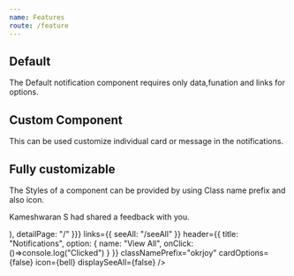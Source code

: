 ```yaml
---
name: Features
route: /feature
---
```





## Default 

The Default notification component requires only data,funation and links for options.

<Playground>
  <Notifications
    data={ "https://raw.githubusercontent.com/NaveenrajV/cb-notifications/master/Data.json"}
    links={{ seeAll: "/seeAll" }}
  />
</Playground>

## Custom Component 

This can be used customize individual card or message in the notifications.

<Playground>
  <Notifications
    renderItem={CustomComponent}
    data={ "https://raw.githubusercontent.com/NaveenrajV/cb-notifications/master/Data.json"}
    links={{ seeAll: "/seeAll" }}
  />
</Playground>

## Fully customizable  

The Styles of a component can be provided by using Class name prefix and also icon.

<Playground>
  <Notifications
    data={{
      "1": {
        image: logo,
        message: "Kameshwaran S had shared a feedback with you.",
        detailPage: "/"
      },
    "2": {
      image: logo,
      message: (
        <p>
          Kameshwaran S had shared a <span style={{ color: "#7ac2fa" }}>feedback</span> with you.
        </p>
      ),
      detailPage: "/"
    }}}
      links={{ seeAll: "/seeAll" }}
   header={{
            title: "Notifications",
            option: { name: "View All", onClick: ()=>console.log("Clicked") }
          }}
      classNamePrefix="okrjoy"
      cardOptions={false}
      icon={bell}
      displaySeeAll={false}
    />
</Playground>
